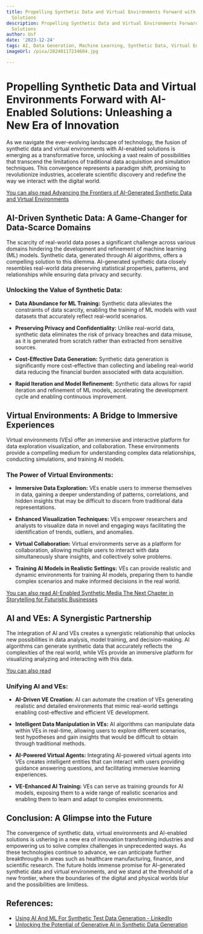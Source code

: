 ```yaml
---
title: Propelling Synthetic Data and Virtual Environments Forward with AI-Enabled
  Solutions
description: Propelling Synthetic Data and Virtual Environments Forward with AI-Enabled
  Solutions
author: Usf
date: '2023-12-24'
tags: AI, Data Generation, Machine Learning, Synthetic Data, Virtual Environments
imageUrl: /pixa/20240117234604.jpg

---
```

# Propelling  Synthetic  Data and Virtual Environments Forward with AI-Enabled Solutions:  Unleashing a New Era of Innovation

As we navigate the ever-evolving landscape  of technology, the fusion of synthetic data and virtual  environments with  AI-enabled solutions is emerging as a transformative force, unlocking a vast realm of possibilities that transcend the limitations of traditional data acquisition and simulation techniques. This  convergence represents a paradigm shift, promising to revolutionize industries, accelerate scientific  discovery and  redefine the way we interact with the digital world.

[You can also read Advancing the  Frontiers of AI-Generated Synthetic Data and Virtual Environments](Advancing%20the%20Frontiers%20of%20AI-Generated%20Synthetic%20Data%20and%20Virtual%20Environments)


## AI-Driven Synthetic  Data: A Game-Changer for Data-Scarce  Domains

The scarcity of real-world data poses a significant challenge across various domains hindering the development and refinement of machine  learning (ML) models. Synthetic data, generated through  AI algorithms, offers a compelling solution to this dilemma. AI-generated  synthetic data  closely resembles real-world data preserving statistical  properties, patterns, and relationships while  ensuring data privacy and security.

### Unlocking the Value of Synthetic Data:

- **Data Abundance for ML  Training:** Synthetic  data alleviates the constraints of data  scarcity, enabling the training of ML models with vast datasets that accurately reflect real-world scenarios.

-  **Preserving Privacy and Confidentiality:** Unlike real-world data, synthetic data eliminates the risk of privacy  breaches and data misuse, as it is generated from scratch rather  than extracted from sensitive  sources.

- **Cost-Effective Data Generation:**  Synthetic  data  generation is significantly more cost-effective than collecting and labeling real-world data reducing the financial burden associated with data acquisition.

- **Rapid Iteration and Model Refinement:** Synthetic data allows for rapid iteration  and refinement of ML models, accelerating the  development cycle and enabling continuous improvement.

## Virtual Environments: A Bridge to Immersive Experiences

Virtual environments (VEs) offer an immersive and interactive platform for data exploration visualization, and collaboration. These  environments provide  a compelling  medium for understanding complex data relationships, conducting simulations, and  training AI  models.

### The Power of Virtual Environments:

- **Immersive Data Exploration:** VEs enable users to immerse themselves in data, gaining a deeper understanding of  patterns, correlations, and hidden insights that may be difficult to discern from traditional data  representations.

- **Enhanced Visualization Techniques:** VEs empower researchers and analysts to visualize data in novel  and engaging ways facilitating the identification of trends, outliers, and anomalies.

- **Virtual Collaboration:** Virtual environments serve  as a  platform for  collaboration, allowing multiple users to interact with data  simultaneously share insights, and collectively solve problems.

- **Training AI Models in Realistic Settings:** VEs  can provide realistic and dynamic  environments for training AI models,  preparing them to handle complex scenarios and make  informed decisions in the real  world.

[You can also read AI-Enabled Synthetic Media The Next Chapter in Storytelling for Futuristic  Businesses](AI-Enabled%20Synthetic%20Media%20The%20Next%20Chapter%20in%20Storytelling%20for%20Futuristic%20Businesses)


## AI and VEs:  A Synergistic Partnership

The integration of AI  and VEs creates a synergistic relationship that unlocks new possibilities in data analysis,  model training, and decision-making. AI algorithms can generate synthetic data  that accurately reflects the complexities of the real world, while VEs provide an  immersive platform for visualizing analyzing and interacting with this data.

[You can also read ]()


### Unifying AI and VEs:

- **AI-Driven VE Creation:**  AI can automate the creation of VEs generating realistic and detailed environments that mimic real-world  settings enabling cost-effective and efficient VE development.

- **Intelligent Data Manipulation in VEs:** AI algorithms  can manipulate data within VEs  in  real-time, allowing users to explore different scenarios, test hypotheses and gain insights that would be difficult to  obtain through traditional methods.

- **AI-Powered Virtual Agents:** Integrating AI-powered virtual agents into VEs creates intelligent entities that can interact with users providing guidance answering questions, and facilitating immersive learning experiences.

- **VE-Enhanced AI Training:** VEs  can  serve as  training grounds for AI models, exposing them to a wide range of realistic scenarios and enabling them  to learn and adapt to  complex environments.

## Conclusion: A Glimpse into the Future

The  convergence of synthetic data, virtual environments and AI-enabled solutions is ushering in a new era of  innovation transforming industries and empowering us to solve complex challenges in unprecedented ways. As these technologies continue to advance,  we can anticipate further breakthroughs in areas such as healthcare manufacturing, finance, and scientific research. The future holds immense promise for AI-generated synthetic data  and virtual  environments, and we stand at the threshold of a new frontier, where the boundaries of the digital  and physical worlds blur and the possibilities are limitless.

## References:
- [Using AI And ML For Synthetic Test Data Generation - LinkedIn](https://www.linkedin.com/pulse/using-ai-ml-synthetic-test-data-generation-aaron-francesconi-m4b3e)
- [Unlocking the Potential of Generative AI in Synthetic Data Generation](https://saxon.ai/blogs/unlocking-the-potential-of-generative-ai-in-synthetic-data-generation/)
